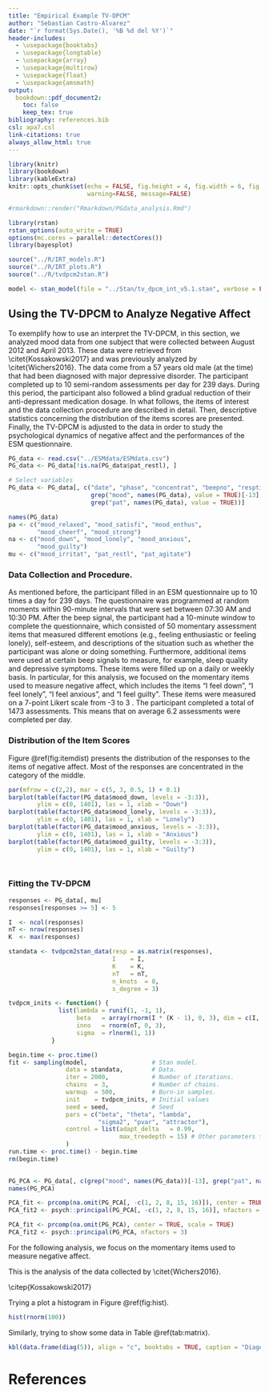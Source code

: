 ```yaml
---
title: "Empirical Example TV-DPCM"
author: "Sebastian Castro-Alvarez"
date: "`r format(Sys.Date(), '%B %d del %Y')`"
header-includes:
  - \usepackage{booktabs}
  - \usepackage{longtable}
  - \usepackage{array}
  - \usepackage{multirow}
  - \usepackage{float}
  - \usepackage{amsmath}
output: 
  bookdown::pdf_document2:
    toc: false
    keep_tex: true
bibliography: references.bib
csl: apa7.csl
link-citations: true
always_allow_html: true
---
```


```r
library(knitr)
library(bookdown)
library(kableExtra)
knitr::opts_chunk$set(echo = FALSE, fig.height = 4, fig.width = 6, fig.pos = "!H",  
                      warning=FALSE, message=FALSE)

#rmarkdown::render("Rmarkdown/PGdata_analysis.Rmd")
```

```r
library(rstan)
rstan_options(auto_write = TRUE)
options(mc.cores = parallel::detectCores())
library(bayesplot)

source("../R/IRT_models.R")
source("../R/IRT_plots.R")
source("../R/tvdpcm2stan.R")

model <- stan_model(file = "../Stan/tv_dpcm_int_v5.1.stan", verbose = FALSE)
```

## Using the TV-DPCM to Analyze Negative Affect 

To exemplify how to use an interpret the TV-DPCM, in this section, we analyzed mood data from one subject that were collected between August 2012 and April 2013. These data were retrieved from \\citet{Kossakowski2017} and was previously analyzed by \\citet{Wichers2016}. The data come from a 57 years old male (at the time) that had been diagnosed with major depressive disorder. The participant completed up to 10 semi-random assessments per day for 239 days. During this period, the participant also followed a blind gradual reduction of their anti-depressant medication dosage. In what follows, the items of interest and the data collection procedure are described in detail. Then, descriptive statistics concerning the distribution of the items scores are presented. Finally, the TV-DPCM is adjusted to the data in order to study the psychological dynamics of negative affect and the performances of the ESM questionnaire.

```r
PG_data <- read.csv("../ESMdata/ESMdata.csv")
PG_data <- PG_data[!is.na(PG_data$pat_restl), ]

# Select variables
PG_data <- PG_data[, c("date", "phase", "concentrat", "beepno", "resptime_e", 
                       grep("mood", names(PG_data), value = TRUE)[-13], 
                       grep("pat", names(PG_data), value = TRUE))]
```

```r
names(PG_data)
pa <- c("mood_relaxed", "mood_satisfi", "mood_enthus", 
        "mood_cheerf", "mood_strong")
na <- c("mood_down", "mood_lonely", "mood_anxious", 
        "mood_guilty")
mu <- c("mood_irritat", "pat_restl", "pat_agitate")
```

### Data Collection and Procedure.

As mentioned before, the participant filled in an ESM questionnaire up to 10 times a day for 239 days. The questionnaire was programmed at random moments within 90-minute intervals that were set between 07:30 AM and 10:30 PM. After the beep signal, the participant had a 10-minute window to complete the questionnaire, which consisted of 50 momentary assessment items that measured different emotions (e.g., feeling enthusiastic or feeling lonely), self-esteem, and descriptions of the situation such as whether the participant was alone or doing something. Furthermore, additional items were used at certain beep signals to measure, for example, sleep quality and depressive symptoms. These items were filled up on a daily or weekly basis. In particular, for this analysis, we focused on the momentary items used to measure negative affect, which includes the items "I feel down", "I feel lonely", "I feel anxious", and "I feel guilty". These items were measured on a 7-point Likert scale from -3 to 3 \citep{Kossakowski2017}. The participant completed a total of 1473 assessments. This means that on average 6.2 assessments were completed per day.

### Distribution of the Item Scores

Figure \@ref(fig:itemdist) presents the distribution of the responses to the items of negative affect. Most of the responses are concentrated in the category of the middle.

```r
par(mfrow = c(2,2), mar = c(5, 3, 0.5, 1) + 0.1)
barplot(table(factor(PG_data$mood_down, levels = -3:3)), 
        ylim = c(0, 1401), las = 1, xlab = "Down")
barplot(table(factor(PG_data$mood_lonely, levels = -3:3)), 
        ylim = c(0, 1401), las = 1, xlab = "Lonely")
barplot(table(factor(PG_data$mood_anxious, levels = -3:3)), 
        ylim = c(0, 1401), las = 1, xlab = "Anxious")
barplot(table(factor(PG_data$mood_guilty, levels = -3:3)), 
        ylim = c(0, 1401), las = 1, xlab = "Guilty")



```

```r

```



### Fitting the TV-DPCM


```r
responses <- PG_data[, mu]
responses[responses >= 5] <- 5

I  <- ncol(responses)
nT <- nrow(responses)
K  <- max(responses)

standata <- tvdpcm2stan_data(resp = as.matrix(responses),
                             I    = I,
                             K    = K,
                             nT   = nT,
                             n_knots  = 8,
                             s_degree = 3)
```

```r
tvdpcm_inits <- function() {
              list(lambda = runif(1, -1, 1),
                   beta   = array(rnorm(I * (K - 1), 0, 3), dim = c(I, K - 1)),
                   inno   = rnorm(nT, 0, 3),
                   sigma  = rlnorm(1, 1))
            }

begin.time <- proc.time()
fit <- sampling(model,                  # Stan model. 
                data = standata,        # Data.
                iter = 2000,            # Number of iterations.
                chains  = 3,            # Number of chains.
                warmup  = 500,          # Burn-in samples.
                init    = tvdpcm_inits, # Initial values
                seed = seed,            # Seed
                pars = c("beta", "theta", "lambda",
                         "sigma2", "pvar", "attractor"),
                control = list(adapt_delta   = 0.99,
                               max_treedepth = 15) # Other parameters to control sampling behavior.
                ) 
run.time <- proc.time() - begin.time
rm(begin.time)
            
```





```r
PG_PCA <- PG_data[, c(grep("mood", names(PG_data))[-13], grep("pat", names(PG_data)))]
names(PG_PCA)
```



```r
PCA_fit <- prcomp(na.omit(PG_PCA[, -c(1, 2, 8, 15, 16)]), center = TRUE, scale = TRUE)
PCA_fit2 <- psych::principal(PG_PCA[, -c(1, 2, 8, 15, 16)], nfactors = 3)
```

```r
PCA_fit <- prcomp(na.omit(PG_PCA), center = TRUE, scale = TRUE)
PCA_fit2 <- psych::principal(PG_PCA, nfactors = 3)
```
For the following analysis, we focus on the momentary items used to measure negative affect. 

This is the analysis of the data collected by \\citet{Wichers2016}.

\\citep{Kossakowski2017}

Trying a plot a histogram in Figure \@ref(fig:hist).

```r
hist(rnorm(100))
```

Similarly, trying to show some data in Table \@ref(tab:matrix).

```r
kbl(data.frame(diag(5)), align = "c", booktabs = TRUE, caption = "Diagonal Matrix")
```


\newpage

# References




